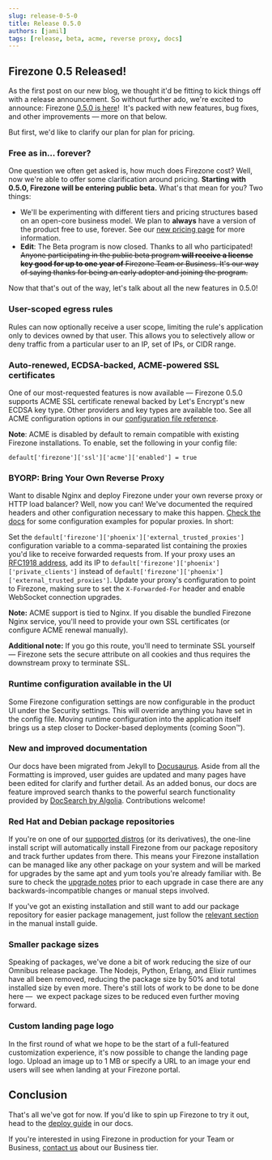 ```yaml
---
slug: release-0-5-0
title: Release 0.5.0
authors: [jamil]
tags: [release, beta, acme, reverse proxy, docs]
---
```


## Firezone 0.5 Released!

As the first post on our new blog, we thought it'd be fitting to kick things
off with a release announcement. So without further ado, we're excited to
announce: Firezone [0.5.0 is
here](https://github.com/firezone/firezone/releases)!  It's packed with new
features, bug fixes, and other improvements — more on that below.

But first, we'd like to clarify our plan for plan for pricing.

### Free as in… forever?

One question we often get asked is, how much does Firezone cost? Well, now
we're able to offer some clarification around pricing. **Starting with 0.5.0,
Firezone will be entering public beta.** What's that mean for you? Two things:

* We'll be experimenting with different tiers and pricing structures based on
  an open-core business model. We plan to **always** have a version of the
  product free to use, forever. See our [new pricing
  page](https://firezone.dev/pricing) for more information.
* **Edit**: The Beta program is now closed. Thanks to all who participated!
  ~~Anyone participating in the public beta program **will receive a license key good
  for up to one year of** Firezone Team or Business. It's our way of saying
  thanks for being an early adopter and joining the program.~~


Now that that's out of the way, let's talk about all the new features in
0.5.0!

### User-scoped egress rules

Rules can now optionally receive a user scope, limiting the rule's application
only to devices owned by that user. This allows you to selectively allow or
deny traffic from a particular user to an IP, set of IPs, or CIDR range.

### Auto-renewed, ECDSA-backed, ACME-powered SSL certificates

One of our most-requested features is now available — Firezone 0.5.0 supports
ACME SSL certificate renewal backed by Let's Encrypt's new ECDSA key type.
Other providers and key types are available too. See all ACME configuration
options in our [configuration file
reference](https://docs.firezone.dev/docs/reference/configuration-file/).

**Note**: ACME is disabled by default to remain compatible with existing
Firezone installations. To enable, set the following in your config file:

```
default['firezone']['ssl']['acme']['enabled'] = true
```

### BYORP: Bring Your Own Reverse Proxy

Want to disable Nginx and deploy Firezone under your own reverse proxy or HTTP
load balancer? Well, now you can! We've documented the required headers and
other configuration necessary to make this happen. [Check the
docs](https://docs.firezone.dev/deploy/reverse-proxies) for some configuration
examples for popular proxies. In short:

Set the
`default['firezone']['phoenix']['external_trusted_proxies']`
configuration variable to a comma-separated list containing the proxies
you'd like to receive forwarded requests from.  If your proxy uses an
[RFC1918 address](https://en.wikipedia.org/wiki/Private_network), add its
IP to `default['firezone']['phoenix']['private_clients']` instead of
`default['firezone']['phoenix']['external_trusted_proxies']`.
Update your proxy's configuration to point to Firezone, making sure to set
the `X-Forwarded-For` header and enable WebSocket connection upgrades.

**Note:** ACME support is tied to Nginx. If you disable the bundled
Firezone Nginx service, you'll need to provide your own SSL certificates
(or configure ACME renewal manually).

**Additional note:** If you go this route, you'll need to terminate SSL
yourself — Firezone sets the secure attribute on all cookies and thus
requires the downstream proxy to terminate SSL.

### Runtime configuration available in the UI

Some Firezone configuration settings are now configurable in the product UI
under the Security settings. This will override anything you have set in the
config file. Moving runtime configuration into the application itself brings us
a step closer to Docker-based deployments (coming Soon™).

### New and improved documentation

Our docs have been migrated from Jekyll to [Docusaurus](https://docusaurus.io).
Aside from all the Formatting is improved, user guides are updated and many
pages have been edited for clarify and further detail. As an added bonus, our
docs are feature improved search thanks to the powerful search functionality
provided by [DocSearch by Algolia](https://docsearch.algolia.com/).
Contributions welcome!

### Red Hat and Debian package repositories

If you're on one of our [supported
distros](https://docs.firezone.dev/docs/deploy/supported-platforms/) (or its
derivatives), the one-line install script will automatically install Firezone
from our package repository and track further updates from there. This means
your Firezone installation can be managed like any other package on your system
and will be marked for upgrades by the same apt and yum tools you're already
familiar with. Be sure to check the [upgrade
notes](https://docs.firezone.dev/docs/administer/upgrade/) prior to each
upgrade in case there are any backwards-incompatible changes or manual steps
involved.

If you've got an existing installation and still want to add our package
repository for easier package management, just follow the [relevant
section](https://docs.firezone.dev/deploy/install-server/) in the manual
install guide.

### Smaller package sizes

Speaking of packages, we've done a bit of work reducing the size of our Omnibus
release package. The Nodejs, Python, Erlang, and Elixir runtimes have all been
removed, reducing the package size by 50% and total installed size by even
more. There's still lots of work to be done to be done here —  we expect
package sizes to be reduced even further moving forward.

### Custom landing page logo

In the first round of what we hope to be the start of a full-featured
customization experience, it's now possible to change the landing page logo.
Upload an image up to 1 MB or specify a URL to an image your end users will see
when landing at your Firezone portal.

## Conclusion

That's all we've got for now. If you'd like to spin up Firezone to try it out,
head to the [deploy guide](https://docs.firezone.dev/deploy) in our docs.

If you're interested in using Firezone in production for your Team or Business,
[contact us](https://docs.firezone.dev/contact/sales) about our Business tier.


